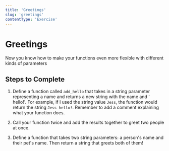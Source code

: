 ```yaml
---
title: 'Greetings'
slug: 'greetings'
contentType: 'Exercise'
---
```


# Greetings

Now you know how to make your functions even more flexible with different kinds of parameters

## Steps to Complete

1. Define a function called `add_hello` that takes in a string parameter representing a name and
   returns a new string with the name and ' hello!'. For example, if I used the string value `Jess`,
   the function would return the string `Jess hello!`. Remember to add a comment explaining what
   your function does.

2. Call your function twice and add the results together to greet two people at once.

3. Define a function that takes two string parameters: a person's name and their pet's name. Then
   return a string that greets both of them!

<Exercise contentSrc="@makeschool2/T4-Greetings" />
